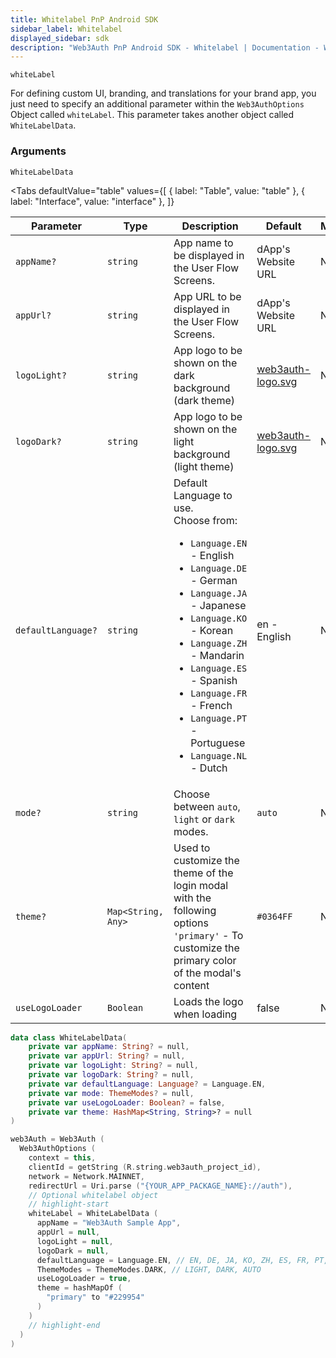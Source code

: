 ```yaml
---
title: Whitelabel PnP Android SDK
sidebar_label: Whitelabel
displayed_sidebar: sdk
description: "Web3Auth PnP Android SDK - Whitelabel | Documentation - Web3Auth"
---
```



`whiteLabel`

For defining custom UI, branding, and translations for your brand app, you just need to specify an additional parameter within the `Web3AuthOptions`
Object called `whiteLabel`. This parameter takes another object called `WhiteLabelData`.

### Arguments

`WhiteLabelData`

<Tabs
  defaultValue="table"
  values={[
    { label: "Table", value: "table" },
    { label: "Interface", value: "interface" },
  ]}
>

<TabItem value="table">

| Parameter          | Type               | Description                                                                                                                                                                                                                                                                                                                                           | Default                                                           | Mandatory |
| ------------------ | ------------------ | ----------------------------------------------------------------------------------------------------------------------------------------------------------------------------------------------------------------------------------------------------------------------------------------------------------------------------------------------------- | ----------------------------------------------------------------- | --------- |
| `appName?`         | `string`           | App name to be displayed in the User Flow Screens.                                                                                                                                                                                                                                                                                                    | dApp's Website URL                                                | No        |
| `appUrl?`          | `string`           | App URL to be displayed in the User Flow Screens.                                                                                                                                                                                                                                                                                                     | dApp's Website URL                                                | No        |
| `logoLight?`       | `string`           | App logo to be shown on the dark background (dark theme)                                                                                                                                                                                                                                                                                              | [web3auth-logo.svg](https://images.web3auth.io/web3auth-logo.svg) | No        |
| `logoDark?`        | `string`           | App logo to be shown on the light background (light theme)                                                                                                                                                                                                                                                                                            | [web3auth-logo.svg](https://images.web3auth.io/web3auth-logo.svg) | No        |
| `defaultLanguage?` | `string`           | Default Language to use. <br/> Choose from: <ul><li>`Language.EN` - English</li><li>`Language.DE` - German</li><li>`Language.JA` - Japanese</li><li>`Language.KO` - Korean</li><li>`Language.ZH` - Mandarin</li><li>`Language.ES` - Spanish</li><li>`Language.FR` - French</li><li>`Language.PT` - Portuguese</li><li>`Language.NL` - Dutch</li></ul> | en - English                                                      | No        |
| `mode?`            | `string`           | Choose between `auto`, `light` or `dark` modes.                                                                                                                                                                                                                                                                                                       | `auto`                                                            | No        |
| `theme?`           | `Map<String, Any>` | Used to customize the theme of the login modal with the following options <br /> `'primary'` - To customize the primary color of the modal's content                                                                                                                                                                                                  | `#0364FF`                                                         | No        |
| `useLogoLoader`    | `Boolean`          | Loads the logo when loading                                                                                                                                                                                                                                                                                                                           | false                                                             | No        |

</TabItem>

<TabItem value="interface">

```kotlin
data class WhiteLabelData(
    private var appName: String? = null,
    private var appUrl: String? = null,
    private var logoLight: String? = null,
    private var logoDark: String? = null,
    private var defaultLanguage: Language? = Language.EN,
    private var mode: ThemeModes? = null,
    private var useLogoLoader: Boolean? = false,
    private var theme: HashMap<String, String>? = null
)
```

</TabItem>

</Tabs>

```kotlin title="Usage"
web3Auth = Web3Auth (
  Web3AuthOptions (
    context = this,
    clientId = getString (R.string.web3auth_project_id),
    network = Network.MAINNET,
    redirectUrl = Uri.parse ("{YOUR_APP_PACKAGE_NAME}://auth"),
    // Optional whitelabel object
    // highlight-start
    whiteLabel = WhiteLabelData (
      appName = "Web3Auth Sample App",
      appUrl = null,
      logoLight = null,
      logoDark = null,
      defaultLanguage = Language.EN, // EN, DE, JA, KO, ZH, ES, FR, PT, NL
      ThemeModes = ThemeModes.DARK, // LIGHT, DARK, AUTO
      useLogoLoader = true,
      theme = hashMapOf (
        "primary" to "#229954"
      )
    )
    // highlight-end
  )
)
```
